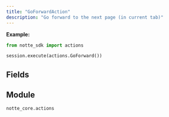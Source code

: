 ```yaml
---
title: "GoForwardAction"
description: "Go forward to the next page (in current tab)"
---
```




**Example:**
```python
from notte_sdk import actions

session.execute(actions.GoForward())
```

## Fields

<ParamField path="type" type="Literal['go_forward']" default="go_forward">
</ParamField>

<ParamField path="category" type="str" default="Special Browser Actions">
</ParamField>

<ParamField path="description" type="str" default="Go forward to the next page (in current tab)">
</ParamField>


## Module

`notte_core.actions`
